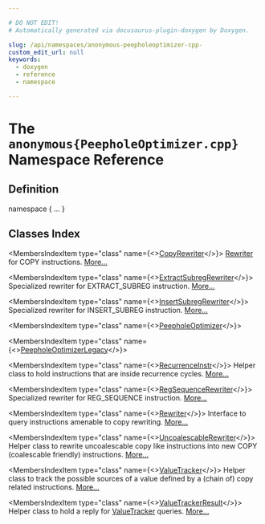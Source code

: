 ```yaml
---

# DO NOT EDIT!
# Automatically generated via docusaurus-plugin-doxygen by Doxygen.

slug: /api/namespaces/anonymous-peepholeoptimizer-cpp-
custom_edit_url: null
keywords:
  - doxygen
  - reference
  - namespace

---
```





# The `anonymous{PeepholeOptimizer.cpp}` Namespace Reference

<DoxygenPage pluginConfig={pluginConfig}>



## Definition

<CodeBlock>namespace &#123; ... &#125;</CodeBlock>

## Classes Index

<MembersIndex>

<MembersIndexItem
  type="class"
  name={<><a href="/docs/api/classes/anonymous-namespace-peepholeoptimizer-cpp-/copyrewriter">CopyRewriter</a></>}>
<a href="/docs/api/classes/anonymous-namespace-peepholeoptimizer-cpp-/rewriter">Rewriter</a> for COPY instructions. <a href="/docs/api/classes/anonymous-namespace-peepholeoptimizer-cpp-/copyrewriter/#details">More...</a>
</MembersIndexItem>

<MembersIndexItem
  type="class"
  name={<><a href="/docs/api/classes/anonymous-namespace-peepholeoptimizer-cpp-/extractsubregrewriter">ExtractSubregRewriter</a></>}>
Specialized rewriter for EXTRACT&#95;SUBREG instruction. <a href="/docs/api/classes/anonymous-namespace-peepholeoptimizer-cpp-/extractsubregrewriter/#details">More...</a>
</MembersIndexItem>

<MembersIndexItem
  type="class"
  name={<><a href="/docs/api/classes/anonymous-namespace-peepholeoptimizer-cpp-/insertsubregrewriter">InsertSubregRewriter</a></>}>
Specialized rewriter for INSERT&#95;SUBREG instruction. <a href="/docs/api/classes/anonymous-namespace-peepholeoptimizer-cpp-/insertsubregrewriter/#details">More...</a>
</MembersIndexItem>

<MembersIndexItem
  type="class"
  name={<><a href="/docs/api/classes/anonymous-namespace-peepholeoptimizer-cpp-/peepholeoptimizer">PeepholeOptimizer</a></>}>
</MembersIndexItem>

<MembersIndexItem
  type="class"
  name={<><a href="/docs/api/classes/anonymous-namespace-peepholeoptimizer-cpp-/peepholeoptimizerlegacy">PeepholeOptimizerLegacy</a></>}>
</MembersIndexItem>

<MembersIndexItem
  type="class"
  name={<><a href="/docs/api/classes/anonymous-namespace-peepholeoptimizer-cpp-/recurrenceinstr">RecurrenceInstr</a></>}>
Helper class to hold instructions that are inside recurrence cycles. <a href="/docs/api/classes/anonymous-namespace-peepholeoptimizer-cpp-/recurrenceinstr/#details">More...</a>
</MembersIndexItem>

<MembersIndexItem
  type="class"
  name={<><a href="/docs/api/classes/anonymous-namespace-peepholeoptimizer-cpp-/regsequencerewriter">RegSequenceRewriter</a></>}>
Specialized rewriter for REG&#95;SEQUENCE instruction. <a href="/docs/api/classes/anonymous-namespace-peepholeoptimizer-cpp-/regsequencerewriter/#details">More...</a>
</MembersIndexItem>

<MembersIndexItem
  type="class"
  name={<><a href="/docs/api/classes/anonymous-namespace-peepholeoptimizer-cpp-/rewriter">Rewriter</a></>}>
Interface to query instructions amenable to copy rewriting. <a href="/docs/api/classes/anonymous-namespace-peepholeoptimizer-cpp-/rewriter/#details">More...</a>
</MembersIndexItem>

<MembersIndexItem
  type="class"
  name={<><a href="/docs/api/classes/anonymous-namespace-peepholeoptimizer-cpp-/uncoalescablerewriter">UncoalescableRewriter</a></>}>
Helper class to rewrite uncoalescable copy like instructions into new COPY (coalescable friendly) instructions. <a href="/docs/api/classes/anonymous-namespace-peepholeoptimizer-cpp-/uncoalescablerewriter/#details">More...</a>
</MembersIndexItem>

<MembersIndexItem
  type="class"
  name={<><a href="/docs/api/classes/anonymous-namespace-peepholeoptimizer-cpp-/valuetracker">ValueTracker</a></>}>
Helper class to track the possible sources of a value defined by a (chain of) copy related instructions. <a href="/docs/api/classes/anonymous-namespace-peepholeoptimizer-cpp-/valuetracker/#details">More...</a>
</MembersIndexItem>

<MembersIndexItem
  type="class"
  name={<><a href="/docs/api/classes/anonymous-namespace-peepholeoptimizer-cpp-/valuetrackerresult">ValueTrackerResult</a></>}>
Helper class to hold a reply for <a href="/docs/api/classes/anonymous-namespace-peepholeoptimizer-cpp-/valuetracker">ValueTracker</a> queries. <a href="/docs/api/classes/anonymous-namespace-peepholeoptimizer-cpp-/valuetrackerresult/#details">More...</a>
</MembersIndexItem>

</MembersIndex>


</DoxygenPage>
